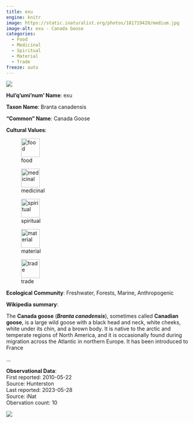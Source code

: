 ```yaml
---
title: exu
engine: knitr
image: https://static.inaturalist.org/photos/181719420/medium.jpg
image-alt: exu - Canada Goose
categories:
  - Food
  - Medicinal
  - Spiritual
  - Material
  - Trade
freeze: auto
---
```

![](https://static.inaturalist.org/photos/181719420/medium.jpg){fig-alt="exu - Canada Goose"}

**Hul'q'umi'num' Name**: exu



**Taxon Name**: Branta canadensis

**"Common" Name**: Canada Goose

**Cultural Values**:  

::: {layout-nrow=1 style="width:60%"}
![food](/files/food.svg){width=50px}

![medicinal](/files/medicinal.svg){width=50px}

![spiritual](/files/spiritual.svg){width=50px}

![material](/files/material.svg){width=50px}

![trade](/files/trade.svg){width=50px}
:::

**Ecological Community**: Freshwater, Forests, Marine, Anthropogenic

**Wikipedia summary**:  
<p class="mw-empty-elt"><p class="mw-empty-elt">

</p>
<p>The <b>Canada goose</b> (<i><b>Branta canadensis</b></i>), sometimes called <b>Canadian goose</b>, is a large wild goose with a black head and neck, white cheeks, white under its chin, and a brown body. It is native to the arctic and temperate regions of North America, and it is occasionally found during migration across the Atlantic in northern Europe. It has been introduced to France</p>...

**Observational Data**:   
First reported: 2010-05-22  
Source: Hunterston  
Last reported: 2023-05-28  
Source: iNat  
Obervation count: 10

![](community_dist.png)
